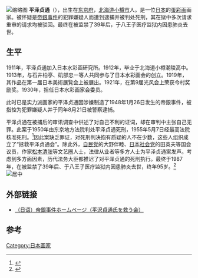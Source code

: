 [[File:Sadamichi_Hirasawa.jpg|缩略图]]
'''平泽贞通'''（{{Bd|1892年|2月18日|1987年|5月10日}}），出生在[[東京府|东京府]]，[[北海道|北海道]][[小樽市|小樽市]]人。是一位[[日本|日本]]的[[蛋彩畫|蛋彩画]]画家。被怀疑是[[帝銀事件|帝銀事件]]的犯罪嫌疑人而遭到逮捕并被判处死刑，其在狱中多次请求重审的请求均被驳回。最终在被监禁了39年后，于八王子医疗监狱内因患肺炎去世。

== 生平 ==
1911年，平泽贞通加入日本水彩画研究所。1912年，毕业于北海道小樽潮陵高中。1913年，与石井柏亭、矶部忠一等人共同参与了日本水彩画会的创立。1919年，其作品在第一届日本美術展覧会上被展出。1921年，在第9届光风会上荣获今村奖励奖。1930年，担任日本水彩画家会委员。

此时已是实力派画家的平泽贞通因涉嫌制造了1948年1月26日发生的帝銀事件，被指控为犯罪嫌疑人并于同年8月21日被警察逮捕。

平泽贞通在被捕后的审讯调查中供述了对自己不利的证词，却在审判中主张自己无罪。此案于1950年由东京地方法院判处平泽贞通死刑，1955年5月7日经最高法院核准死刑。<ref>{{Cite web|title=帝銀事件の平沢貞通死刑囚は真犯人か？冤罪事件の可能性や類似事件の関連性とは？|url=https://business-career.jp/articles/bhEiiqwcJ7UHZZWqqG4j?page=3|accessdate=2020-08-15|author=|date=2020-05-31|format=|publisher=ビズキャリ編集部|language=日语}}</ref>因此案缺乏罪证，对死刑判决抱有质疑的人不在少数，这些人组织成立了“拯救平泽贞通会”。除此外，[[自由民主党_(日本)|自民党]]的大野伴睦、[[日本社会党|日本社会党]]的田英夫等国会议员，作家[[松本清张|松本清张]]等文艺圈人士，法律从业者等多方人士为平泽贞通案发声。考虑到多方面因素，历代法务大臣都推迟了对平泽贞通的死刑执行。最终于1987年，在被监禁了39年后、于八王子医疗监狱内因患肺炎去世，终年95岁。<ref>{{Cite web|title=帝銀事件平沢死刑囚·獄中で死亡|url=https://www2.nhk.or.jp/archives/tv60bin/detail/index.cgi?das_id=D0009030215_00000|accessdate=2020-08-15|author=NHK|date=1987年|format=|publisher=NHK放送史|language=日语|archive-date=2020-06-28|archive-url=https://web.archive.org/web/20200628173233/https://www2.nhk.or.jp/archives/tv60bin/detail/index.cgi?das_id=D0009030215_00000|dead-url=no}}</ref>[[File:Hirasawa_Sadamichi_at_the_1st_trial.JPG|居中]]

== 外部链接 ==

* [http://www.gasho.net/teigin-case/ （日语）帝銀事件ホームページ（平沢貞通氏を救う会）] {{Wayback|url=http://www.gasho.net/teigin-case/ |date=20071204214811 }}

== 参考 ==
{{refs}}

{{normdaten}}
{{DEFAULTSORT:hirasawa sadamichi}}
[[Category:日本画家|Category:日本画家]]
